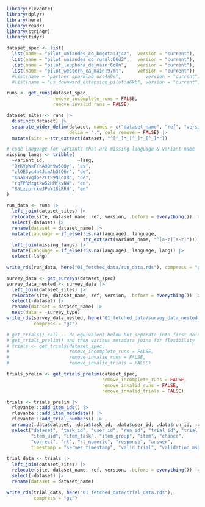 ```r
library(rlevante)
library(dplyr)
library(here)
library(readr)
library(stringr)
library(tidyr)
```

```r
dataset_spec <- list(
  list(name = "pilot_uniandes_co_bogota:3j4z",  version = "current"),
  list(name = "pilot_uniandes_co_rural:66d2",   version = "current"),
  list(name = "pilot_leuphana_de_main:6c0n",    version = "current"),
  list(name = "pilot_western_ca_main:97mt",     version = "current"))
  #list(name = "partner_sparklab_us:4n9e",         version = "current"),
  #list(name = "us_downward_extension_pilot:a6kb", version = "current"),

runs <- get_runs(dataset_spec,
                 remove_incomplete_runs = FALSE,
                 remove_invalid_runs = FALSE)

dataset_sites <- runs |>
  distinct(dataset) |>
  separate_wider_delim(dataset, names = c("dataset_name", "ref", "version"),
                       delim = ":", cols_remove = FALSE) |>
  mutate(site = str_extract(dataset, "^[^_]*_[^_]*_[^_]*"))

# code language for variants that are missing language & variant name
missing_langs <- tribble(
  ~variant_id,            ~lang,
  "OYKVpWxFYhA9Qh9w58Qy", "es",
  "zlOE3yc4n4JimAhGtQ6r", "de",
  "KNaxHVqdpe2CtS9NLoX8", "de",
  "rq7PRMzgtkw52HMfxvNW", "en",
  "8NLzzprrkwJPeY18iRRH", "en"
)

run_data <- runs |>
  left_join(dataset_sites) |>
  relocate(site, dataset_name, ref, version, .before = everything()) |>
  select(-dataset) |>
  rename(dataset = dataset_name) |>
  mutate(language = if_else(!is.na(language), language,
                            str_extract(variant_name, "^[a-z][a-z]"))) |>
  left_join(missing_langs) |>
  mutate(language = if_else(!is.na(language), language, lang)) |>
  select(-lang)

write_rds(run_data, here("01_fetched_data/run_data.rds"), compress = "gz")

survey_data <- get_surveys(dataset_spec)
survey_data_nested <- survey_data |>
  left_join(dataset_sites) |>
  relocate(site, dataset_name, ref, version, .before = everything()) |>
  select(-dataset) |>
  rename(dataset = dataset_name) |>
  nest(data = -survey_type)
write_rds(survey_data_nested, here("01_fetched_data/survey_data_nested.rds"),
          compress = "gz")
```

```r
# get_trials() call -- do equivalent below but separate into first doing
# get_trials_prelim() and then various metadata joins for flexibility
# trials <- get_trials(dataset_spec,
#                      remove_incomplete_runs = FALSE,
#                      remove_invalid_runs = FALSE,
#                      remove_invalid_trials = FALSE)

trials_prelim <- get_trials_prelim(dataset_spec,
                                   remove_incomplete_runs = FALSE,
                                   remove_invalid_runs = FALSE,
                                   remove_invalid_trials = FALSE)

trials <- trials_prelim |>
  rlevante:::add_item_ids() |>
  rlevante:::add_item_metadata() |>
  rlevante:::add_trial_numbers() |>
  arrange(.data$dataset, .data$task_id, .data$user_id, .data$run_id, .data$trial_number) |>
  select("dataset", "task_id", "user_id", "run_id", "trial_id", "trial_number",
         "item_uid", "item_task", "item_group", "item", "chance",
         "correct", "rt", "rt_numeric", "response", "answer",
         timestamp = "server_timestamp", "valid_trial", "validation_msg_trial")
  
trial_data <- trials |>
  left_join(dataset_sites) |>
  relocate(site, dataset_name, ref, version, .before = everything()) |>
  select(-dataset) |>
  rename(dataset = dataset_name)

write_rds(trial_data, here("01_fetched_data/trial_data.rds"),
          compress = "gz")
```
